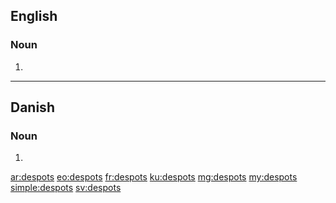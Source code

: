 ==English==

===Noun===
{{head|en|plural}}

# {{plural of|despot|lang=en|nocat=1}}

----

==Danish==

===Noun===
{{head|da|noun form|g=c}}

# {{form of|genitive singular indefinite|despot|lang=da}}

[[ar:despots]]
[[eo:despots]]
[[fr:despots]]
[[ku:despots]]
[[mg:despots]]
[[my:despots]]
[[simple:despots]]
[[sv:despots]]